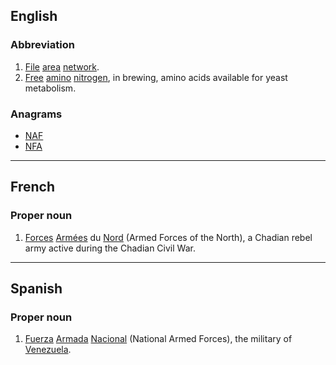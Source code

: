 {{also|Appendix:Variations of "fan"}}
==English==

{{wikipedia}}

===Abbreviation===
{{head|en|abbreviation}}

# [[file|File]] [[area]] [[network]].
# [[free|Free]] [[amino]] [[nitrogen]], in brewing, amino acids available for yeast metabolism.

===Anagrams===
* [[NAF#English|NAF]]
* [[NFA#English|NFA]]

----

==French==

===Proper noun===
{{fr-proper noun}} {{g|f-p}}

# [[forces#French|Forces]] [[armées|Armées]] du [[nord#French|Nord]] (Armed Forces of the North), a Chadian rebel army active during the Chadian Civil War.

----

==Spanish==

===Proper noun===
{{es-proper noun|f}}

# [[fuerza|Fuerza]] [[armada#Spanish|Armada]] [[nacional#Spanish|Nacional]] (National Armed Forces), the military of [[Venezuela]].